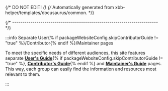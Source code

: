 {/* DO NOT EDIT! */}
{/* Automatically generated from xbb-helper/templates/docusaurus/common. */}

{/* ------------------------------------------------------------------------ */}

:::info Separate User{% if packageWebsiteConfig.skipContributorGuide != "true" %}/Contributor{% endif %}/Maintainer pages

To meet the specific needs of different
audiences, this site features separate
**[User's Guide](/docs/user/)**{% if packageWebsiteConfig.skipContributorGuide != "true" %},
**[Contributor's Guide](/docs/developer/)**{% endif %} and
**[Maintainer's Guide](/docs/maintainer/)**
pages. This way, each group can easily find the information and resources
most relevant to them.

:::
